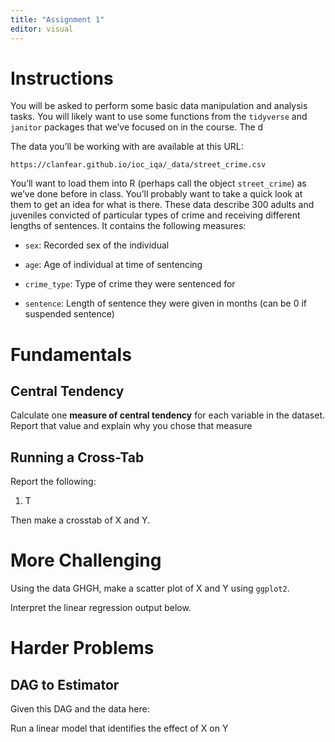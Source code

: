```yaml
---
title: "Assignment 1"
editor: visual
---
```


# Instructions

You will be asked to perform some basic data manipulation and analysis tasks. You will likely want to use some functions from the `tidyverse` and `janitor` packages that we've focused on in the course. The d

The data you'll be working with are available at this URL:

`https://clanfear.github.io/ioc_iqa/_data/street_crime.csv`

You'll want to load them into R (perhaps call the object `street_crime`) as we've done before in class. You'll probably want to take a quick look at them to get an idea for what is there. These data describe 300 adults and juveniles convicted of particular types of crime and receiving different lengths of sentences. It contains the following measures:

-   `sex`: Recorded sex of the individual

-   `age`: Age of individual at time of sentencing

-   `crime_type`: Type of crime they were sentenced for

-   `sentence`: Length of sentence they were given in months (can be 0 if suspended sentence)

# Fundamentals

## Central Tendency

Calculate one **measure of central tendency** for each variable in the dataset. Report that value and explain why you chose that measure

## Running a Cross-Tab

Report the following:

1.  T

Then make a crosstab of X and Y.

# More Challenging

Using the data GHGH, make a scatter plot of X and Y using `ggplot2`.

Interpret the linear regression output below.

# Harder Problems

## DAG to Estimator

Given this DAG and the data here:

Run a linear model that identifies the effect of X on Y

```r

```

